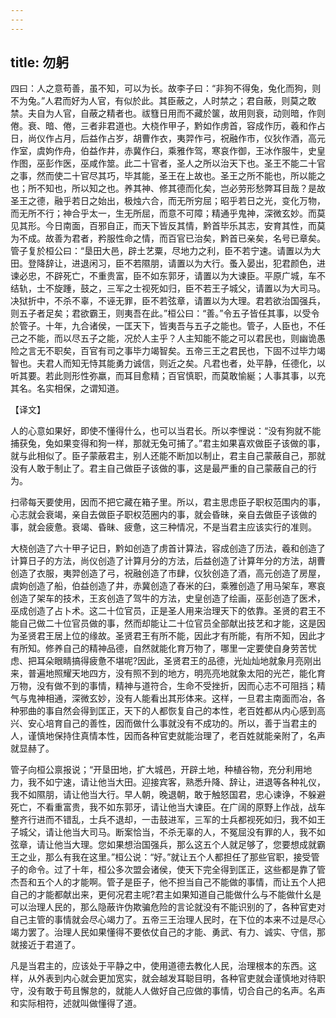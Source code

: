 ```yaml
---
---
---
```

title: 勿躬
---



四曰：人之意苟善，虽不知，可以为长。故李子曰：“非狗不得兔，兔化而狗，则不为兔。”人君而好为人官，有似於此。其臣蔽之，人时禁之；君自蔽，则莫之敢禁。夫自为人官，自蔽之精者也。祓篲日用而不藏於箧，故用则衰，动则暗，作则倦。衰、暗、倦，三者非君道也。大桡作甲子，黔如作虏首，容成作历，羲和作占日，尚仪作占月，后益作占岁，胡曹作衣，夷羿作弓，祝融作市，仪狄作酒，高元作室，虞姁作舟，伯益作井，赤冀作臼，乘雅作驾，寒哀作御，王冰作服牛，史皇作图，巫彭作医，巫咸作筮。此二十官者，圣人之所以治天下也。圣王不能二十官之事，然而使二十官尽其巧，毕其能，圣王在上故也。圣王之所不能也，所以能之也；所不知也，所以知之也。养其神、修其德而化矣，岂必劳形愁弊耳目哉？是故圣王之德，融乎若日之始出，极烛六合，而无所穷屈；昭乎若日之光，变化万物，而无所不行；神合乎太一，生无所屈，而意不可障；精通乎鬼神，深微玄妙。而莫见其形。今日南面，百邪自正，而天下皆反其情，黔首毕乐其志，安育其性，而莫为不成。故善为君者，矜服性命之情，而百官已治矣，黔首已亲矣，名号已章矣。管子复於桓公曰：“垦田大邑，辟土艺粟，尽地力之利，臣不若宁速。请置以为大田。登降辞让，进退闲习，臣不若隰朋，请置以为大行。蚤入晏出，犯君颜色，进谏必忠，不辟死亡，不重贵富，臣不如东郭牙，请置以为大谏臣。平原广城，车不结轨，士不旋踵，鼓之，三军之士视死如归，臣不若王子城父，请置以为大司马。决狱折中，不杀不辜，不诬无罪，臣不若弦章，请置以为大理。君若欲治国强兵，则五子者足矣；君欲霸王，则夷吾在此。”桓公曰：“善。”令五子皆任其事，以受令於管子。十年，九合诸侯，一匡天下，皆夷吾与五子之能也。管子，人臣也，不任己之不能，而以尽五子之能，况於人主乎？人主知能不能之可以君民也，则幽诡愚险之言无不职矣，百官有司之事毕力竭智矣。五帝三王之君民也，下固不过毕力竭智也。夫君人而知无恃其能勇力诚信，则近之矣。凡君也者，处平静，任德化，以听其要。若此则形性弥羸，而耳目愈精；百官慎职，而莫敢愉綖；人事其事，以充其名。名实相保，之谓知道。

【译文】

人的心意如果好，即使不懂得什么，也可以当君长。所以李悝说：“没有狗就不能捕获兔，兔如果变得和狗一样，那就无兔可捕了。”君主如果喜欢做臣子该做的事，就与此相似了。臣子蒙蔽君主，别人还能不断加以制止，君主自己蒙蔽自己，那就没有人敢于制止了。君主自己做臣子该做的事，这是最严重的自己蒙蔽自己的行为。

扫帚每天要使用，因而不把它藏在箱子里。所以，君主思虑臣子职权范围内的事，心志就会衰竭，亲自去做臣子职权范圈内的事，就会昏昧，亲自去做臣子该做的事，就会疲惫。衰竭、昏昧、疲惫，这三种情况，不是当君主应该实行的准则。

大桡创造了六十甲子记日，黔如创造了虏首计算法，容成创造了历法，羲和创造了计算日子的方法，尚仪创造了计算月分的方法，后益创造了计算年分的方法，胡曹创造了衣服，夷羿创造了弓，祝融创造了市肆，仪狄创造了酒，高元创造了房屋，虞姁创造了船，伯益创造了井，赤冀创造了舂米的臼，乘雅创造了用马架车，寒哀创造了架车的技术，王亥创造了驾牛的方法，史皇创造了绘画，巫彭创造了医术，巫成创造了占卜术。这二十位官员，正是圣人用来治理天下的依靠。圣贤的君王不能自己做二十位官员做的事，然而却能让二十位官员全部献出技艺和才能，这是因为圣贤君王居上位的缘故。圣贤君王有所不能，因此才有所能，有所不知，因此才有所知。修养自己的精神品德，自然就能化育万物了，哪里一定要使自身劳苦忧虑、把耳朵眼睛搞得疲惫不堪呢?因此，圣贤君王的品德，光灿灿地就象月亮刚出来，普遍地照耀天地四方，没有照不到的地方，明亮亮地就象太阳的光芒，能化育万物，没有做不到的事情，精神与道符合，生命不受挫折，因而心志不可阻挡；精气与鬼神相通，深微玄妙，没有人能看出其形体来。这样，一旦君主南面而冶，各种邪曲的事自然会得到匡正，天下的人都恢复自己的本性，老百姓都从内心感到高兴、安心培育自己的善性，因而做什么事就没有不成功的。所以，善于当君主的人，谨慎地保持住真情本性，因而各种官吏就能治理了，老百姓就能亲附了，名声就显赫了。

管子向桓公禀报说；“开垦田地，扩大城邑，开辟土地，种植谷物，充分利用地力，我不如宁速，请让他当大田。迎接宾客，熟悉升降、辞让，进退等各种礼仪，我不如隰朋，请让他当大行。早人朝，晚退朝，敢于触怒国君，忠心谏诤，不躲避死亡，不看重富贵，我不如东郭牙，请让他当大谏臣。在广阔的原野上作战，战车整齐行进而不错乱，士兵不退却，一击鼓进军，三军的士兵都视死如归，我不如王子城父，请让他当大司马。断案恰当，不杀无辜的人，不冤屈没有罪的人，我不如弦章，请让他当大理。您如果想治国强兵，那么这五个人就足够了，您要想成就霸王之业，那么有我在这里。”桓公说：“好。”就让五个人都担任了那些官职，接受管子的命令。过了十年，桓公多次盟会诸侯，使天下完全得到匡正，这些都是靠了管杰吾和五个人的才能啊。管子是臣子，他不担当自己不能做的事情，而让五个人把自己的才能都献出来，更何况君主呢?君主如果知道自己能做什么与不能做什幺是可以治理人民的，那么隐蔽许伪欺骗危险的言论就没有不能识别的了，各种官吏对自己主管的事情就会尽心竭力了。五帝三王治理人民时，在下位的本来不过是尽心竭力罢了。治理人民如果懂得不要依仗自己的才能、勇武、有力、诚实、守信，那就接近于君道了。

凡是当君主的，应该处于平静之中，使用道德去教化人民，治理根本的东西。这样，从外表到内心就会更加宽实，就会越发耳聪目明，各种官吏就会谨慎地对待职守，没有敢于苟且懈怠的，就能人人做好自己应做的事情，切合自己的名声。名声和实际相符，述就叫做懂得了道。